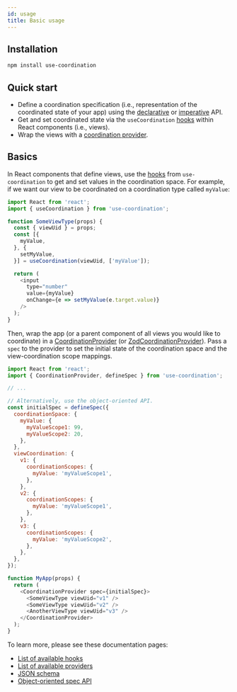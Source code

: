 ```yaml
---
id: usage
title: Basic usage
---
```


## Installation

```sh
npm install use-coordination
```

## Quick start

- Define a coordination specification (i.e., representation of the coordinated state of your app) using the [declarative](../spec-json/) or [imperative](../spec-js/) API.
- Get and set coordinated state via the `useCoordination` [hooks](../view-hooks/) within React components (i.e., views).
- Wrap the views with a [coordination provider](../provider-components/).


## Basics

In React components that define views, use the [hooks](../view-hooks/#usecoordination) from `use-coordination` to get and set values in the coordination space.
For example, if we want our view to be coordinated on a coordination type called `myValue`:

```js
import React from 'react';
import { useCoordination } from 'use-coordination';

function SomeViewType(props) {
  const { viewUid } = props;
  const [{
    myValue,
  }, {
    setMyValue,
  }] = useCoordination(viewUid, ['myValue']);

  return (
    <input
      type="number"
      value={myValue}
      onChange={e => setMyValue(e.target.value)}
    />
  );
}
```

Then, wrap the app (or a parent component of all views you would like to coordinate) in a [CoordinationProvider](../provider-components/#coordinationprovider) (or [ZodCoordinationProvider](../provider-components/#zodcoordinationprovider)).
Pass a `spec` to the provider to set the initial state of the coordination space and the view-coordination scope mappings.


```js
import React from 'react';
import { CoordinationProvider, defineSpec } from 'use-coordination';

// ...

// Alternatively, use the object-oriented API.
const initialSpec = defineSpec({
  coordinationSpace: {
    myValue: {
      myValueScope1: 99,
      myValueScope2: 20,
    },
  },
  viewCoordination: {
    v1: {
      coordinationScopes: {
        myValue: 'myValueScope1',
      },
    },
    v2: {
      coordinationScopes: {
        myValue: 'myValueScope1',
      },
    },
    v3: {
      coordinationScopes: {
        myValue: 'myValueScope2',
      },
    },
  },
});

function MyApp(props) {
  return (
    <CoordinationProvider spec={initialSpec}>
      <SomeViewType viewUid="v1" />
      <SomeViewType viewUid="v2" />
      <AnotherViewType viewUid="v3" />
    </CoordinationProvider>
  );
}
```

To learn more, please see these documentation pages:
- [List of available hooks](../view-hooks/)
- [List of available providers](../provider-components/)
- [JSON schema](../spec-json/)
- [Object-oriented spec API](../spec-js/)

